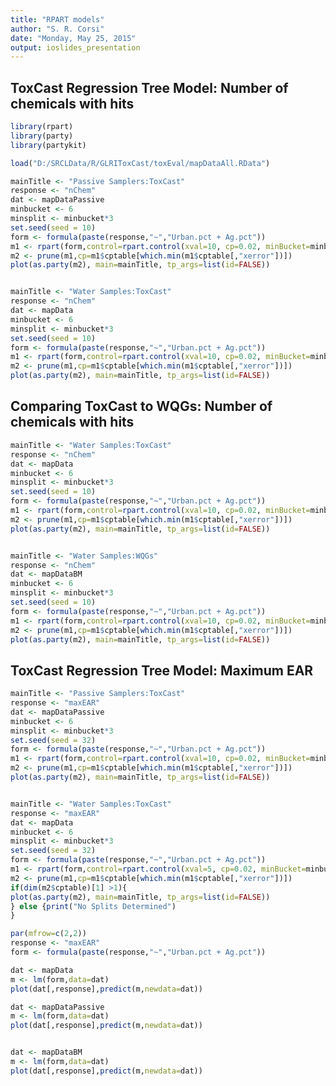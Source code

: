 ```yaml
---
title: "RPART models"
author: "S. R. Corsi"
date: "Monday, May 25, 2015"
output: ioslides_presentation
---
```


## ToxCast Regression Tree Model: Number of chemicals with hits

```r
library(rpart)
library(party)
library(partykit)

load("D:/SRCLData/R/GLRIToxCast/toxEval/mapDataAll.RData")

mainTitle <- "Passive Samplers:ToxCast"
response <- "nChem"
dat <- mapDataPassive
minbucket <- 6
minsplit <- minbucket*3
set.seed(seed = 10)
form <- formula(paste(response,"~","Urban.pct + Ag.pct"))
m1 <- rpart(form,control=rpart.control(xval=10, cp=0.02, minBucket=minbucket, minsplit = minsplit),data=dat)
m2 <- prune(m1,cp=m1$cptable[which.min(m1$cptable[,"xerror"])])
plot(as.party(m2), main=mainTitle, tp_args=list(id=FALSE))


mainTitle <- "Water Samples:ToxCast"
response <- "nChem"
dat <- mapData
minbucket <- 6
minsplit <- minbucket*3
set.seed(seed = 10)
form <- formula(paste(response,"~","Urban.pct + Ag.pct"))
m1 <- rpart(form,control=rpart.control(xval=10, cp=0.02, minBucket=minbucket, minsplit = minsplit),data=dat)
m2 <- prune(m1,cp=m1$cptable[which.min(m1$cptable[,"xerror"])])
plot(as.party(m2), main=mainTitle, tp_args=list(id=FALSE))

```

## Comparing ToxCast to WQGs: Number of chemicals with hits

```r

mainTitle <- "Water Samples:ToxCast"
response <- "nChem"
dat <- mapData
minbucket <- 6
minsplit <- minbucket*3
set.seed(seed = 10)
form <- formula(paste(response,"~","Urban.pct + Ag.pct"))
m1 <- rpart(form,control=rpart.control(xval=10, cp=0.02, minBucket=minbucket, minsplit = minsplit),data=dat)
m2 <- prune(m1,cp=m1$cptable[which.min(m1$cptable[,"xerror"])])
plot(as.party(m2), main=mainTitle, tp_args=list(id=FALSE))


mainTitle <- "Water Samples:WQGs"
response <- "nChem"
dat <- mapDataBM
minbucket <- 6
minsplit <- minbucket*3
set.seed(seed = 10)
form <- formula(paste(response,"~","Urban.pct + Ag.pct"))
m1 <- rpart(form,control=rpart.control(xval=10, cp=0.02, minBucket=minbucket, minsplit = minsplit),data=dat)
m2 <- prune(m1,cp=m1$cptable[which.min(m1$cptable[,"xerror"])])
plot(as.party(m2), main=mainTitle, tp_args=list(id=FALSE))

```

## ToxCast Regression Tree Model: Maximum EAR

```r

mainTitle <- "Passive Samplers:ToxCast"
response <- "maxEAR"
dat <- mapDataPassive
minbucket <- 6
minsplit <- minbucket*3
set.seed(seed = 32)
form <- formula(paste(response,"~","Urban.pct + Ag.pct"))
m1 <- rpart(form,control=rpart.control(xval=10, cp=0.02, minBucket=minbucket, minsplit = minsplit),data=dat)
m2 <- prune(m1,cp=m1$cptable[which.min(m1$cptable[,"xerror"])])
plot(as.party(m2), main=mainTitle, tp_args=list(id=FALSE))


mainTitle <- "Water Samples:ToxCast"
response <- "maxEAR"
dat <- mapData
minbucket <- 6
minsplit <- minbucket*3
set.seed(seed = 32)
form <- formula(paste(response,"~","Urban.pct + Ag.pct"))
m1 <- rpart(form,control=rpart.control(xval=5, cp=0.02, minBucket=minbucket, minsplit = minsplit),data=dat)
m2 <- prune(m1,cp=m1$cptable[which.min(m1$cptable[,"xerror"])])
if(dim(m2$cptable)[1] >1){
plot(as.party(m2), main=mainTitle, tp_args=list(id=FALSE))
} else {print("No Splits Determined")
}


```

```r

par(mfrow=c(2,2))
response <- "maxEAR"
form <- formula(paste(response,"~","Urban.pct + Ag.pct"))

dat <- mapData
m <- lm(form,data=dat)
plot(dat[,response],predict(m,newdata=dat))

dat <- mapDataPassive
m <- lm(form,data=dat)
plot(dat[,response],predict(m,newdata=dat))


dat <- mapDataBM
m <- lm(form,data=dat)
plot(dat[,response],predict(m,newdata=dat))

```

